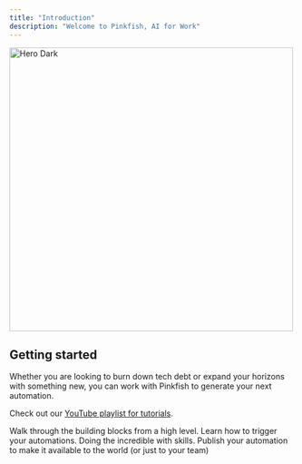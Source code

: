 ```yaml
---
title: "Introduction"
description: "Welcome to Pinkfish, AI for Work"
---
```


<img
  width="500"
  alt="Hero Dark"
  classname="hidden dark:block"
  src="/images/hero2.png"
/>

## Getting started

Whether you are looking to burn down tech debt or expand your horizons with something new, you can work with Pinkfish to generate your next automation.

Check out our [YouTube playlist for tutorials](https://www.youtube.com/playlist?list=PL1NAOwNOuiumdXzefvi5VxzugTRkMUx11).

<CardGroup cols={2}>
  <Card title="Automation Concepts" icon="bolt" href="/essentials/automations">
    Walk through the building blocks from a high level.
  </Card>

<Card title="Triggers" icon="rocket" href="/essentials/triggers">
  Learn how to trigger your automations.
</Card>

<Card title="Skills" icon="bolt" href="/essentials/slash-commands">
  Doing the incredible with skills.
</Card>

  <Card title="Publishing" icon="rocket" href="/essentials/publishing">
    Publish your automation to make it available to the world (or just to your team)
  </Card>
</CardGroup>
